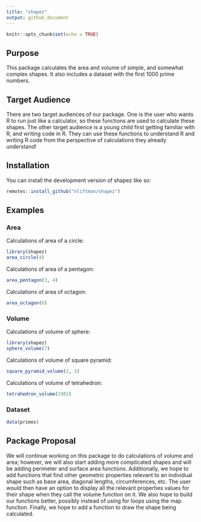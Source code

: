 ```yaml
---
title: "shapez"
output: github_document
---
```


<!-- README.md is generated from README.Rmd. Please edit that file -->

```r
knitr::opts_chunk$set(echo = TRUE)
```


## Purpose

This package calculates the area and volume of simple, and somewhat complex shapes. It also includes a dataset with the first 1000 prime numbers. 

## Target Audience

There are two target audiences of our package. One is the user who wants R to run just like a calculator, so these functions are used to calculate these shapes. The other target audience is a young child first getting familiar with R, and writing code in R. They can use these functions to understand R and writing R code from the perspective of calculations they already understand!

## Installation

You can install the development version of shapez like so:

```r
remotes::install_github("nliftman/shapez")
```

## Examples 
### Area

Calculations of area of a circle: 

```r
library(shapez)
area_circle(4)
```

Calculations of area of a pentagon:
```r
area_pentagon(3, 4)
```

Calculations of area of octagon:
```r
area_octagon(6)
```

### Volume

Calculations of volume of sphere:
```r
library(shapez)
sphere_volume(7)
```

Calculations of volume of square pyramid:
```r
square_pyramid_volume(2, 2)
```

Calculations of volume of tetrahedron:
```r
tetrahedron_volume(1982)
```

### Dataset
```r
data(primes)
```


## Package Proposal

We will continue working on this package to do calculations of volume and area; however, we will also start adding more complicated shapes and will be adding perimeter and surface area functions. Additionally, we hope to add functions that find other geometric properties relevant to an individual shape such as base area, diagonal lengths, circumferences, etc. The user would then have an option to display all the relevant properties values for their shape when they call the volume function on it. We also hope to build our functions better, possibly instead of using for loops using the map function. Finally, we hope to add a function to draw the shape being calculated. 

